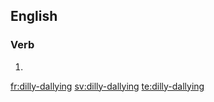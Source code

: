 ==English==

===Verb===
{{head|en}}

# {{present participle of|dilly-dally}}

[[fr:dilly-dallying]]
[[sv:dilly-dallying]]
[[te:dilly-dallying]]